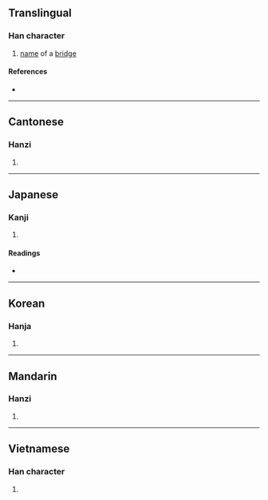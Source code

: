{{character info/new}}
==Translingual==

===Han character===
{{Han char|rn=32|rad=土|as=07|sn=10|four=47127|canj=GNIB|ids=⿰土甬}}

# [[name]] of a [[bridge]]

====References====
* {{Han ref|kx=0229.240|dkj=05112|dj=0465.140|hdz=10447.140|uh=57C7|ud=22471|bh=D155|bd=53589}}

----

==Cantonese==

===Hanzi===
{{yue-hanzi|jyut=[[cung1]], [[jung2]], [[tung2]]|y=chung1, yung2, tung2}}

# {{defn|lang=yue|sort=土07}}

----

==Japanese==

===Kanji===
{{ja-kanji|grade=|rs=土07}}

# {{defn|lang=ja|sort=土07}}

====Readings====
* {{ja-readings|on=[[よう]] (yō), [[ゆ]] (yu)|kun=[[おきつち]] (okitsuchi)}}

----

==Korean==

===Hanja===
{{ko-hanja|hangeul=용|rv=yong|mr=yong}}

# {{defn|lang=ko|sort=土07}}

----

==Mandarin==

===Hanzi===
{{cmn-hanzi|pin=[[yǒng]] ([[yong3]])|wg=yung<sup>3</sup>}}

# {{defn|lang=cmn|sort=土07}}

----

==Vietnamese==

===Han character===
{{vi-hantu|[[thõng]]|rs=土07}}

# {{defn|lang=vi|sort=土07}}